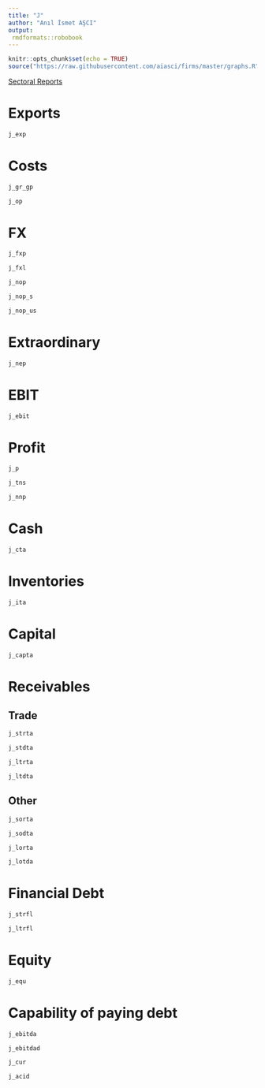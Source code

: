 ```yaml
---
title: "J"
author: "Anıl İsmet AŞCI"
output:
 rmdformats::robobook
---
```


```r
knitr::opts_chunk$set(echo = TRUE)
source("https://raw.githubusercontent.com/aiasci/firms/master/graphs.R")
```

<div><a href="https://aiasci.github.io/firms/sectoral.html" target="_blank">Sectoral Reports </a> </div>

# Exports

```r
j_exp
```


# Costs

```r
j_gr_gp
```

```r
j_op
```


# FX

```r
j_fxp
```


```r
j_fxl
```


```r
j_nop
```

```r
j_nop_s
```

```r
j_nop_us
```


# Extraordinary

```r
j_nep
```


# EBIT

```r
j_ebit
```

# Profit

```r
j_p
```

```r
j_tns
```

```r
j_nnp
```


# Cash

```r
j_cta
```

# Inventories

```r
j_ita
```

# Capital

```r
j_capta
```

# Receivables

## Trade

```r
j_strta
```

```r
j_stdta
```

```r
j_ltrta
```

```r
j_ltdta
```

## Other


```r
j_sorta
```

```r
j_sodta
```

```r
j_lorta
```

```r
j_lotda
```

# Financial Debt


```r
j_strfl
```

```r
j_ltrfl
```

# Equity


```r
j_equ
```

# Capability of paying debt


```r
j_ebitda
```

```r
j_ebitdad
```

```r
j_cur
```

```r
j_acid
```

